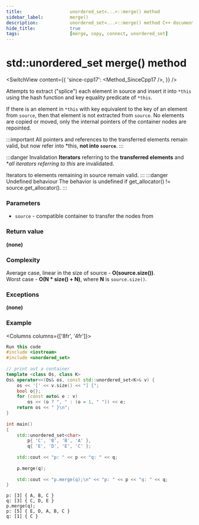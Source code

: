 ```yaml
---
title:					unordered_set<...>::merge() method
sidebar_label:			merge()
description:			unordered_set<...>::merge() method C++ documentation
hide_title:				true
tags:					[merge, copy, connect, unordered_set]
---
```



<!----------------- Codes ---------------------->


# std::unordered_set merge() method

<SwitchView content={{
    'since-cpp17': <Method_SinceCpp17 />,
    }} />

Attempts to extract ("splice") each element in source and insert it into `*this` using the hash function and key equality predicate of `*this`.


If there is an element in `*this` with key equivalent to the key of an element from `source`, then that element is not extracted from `source`.
No elements are copied or moved, only the internal pointers of the container nodes are repointed. 

:::important
All pointers and references to the transferred elements remain valid, but now refer into *this, **not into `source`**. 
:::

:::danger Invalidation
**Iterators** referring to the **transferred elements** and **all iterators referring to *this** are invalidated.

Iterators to elements remaining in source remain valid.
:::
:::danger Undefined behaviour
The behavior is undefined if get_allocator() != source.get_allocator().
:::

### Parameters

 - `source` - compatible container to transfer the nodes from

### Return value

**(none)**

### Complexity

Average case, linear in the size of source - **O(source.size())**.  
Worst case - **O(N * size() + N)**, where **N** is `source.size()`.

### Exceptions

**(none)**

### Example

<Columns columns={['8fr', '4fr']}>
<div>

```cpp title='Main.cpp' showLineNumbers
Run this code
#include <iostream>
#include <unordered_set>
 
// print out a container
template <class Os, class K>
Os& operator<<(Os& os, const std::unordered_set<K>& v) {
    os << '[' << v.size() << "] {";
    bool o{};
    for (const auto& e : v)
        os << (o ? ", " : (o = 1, " ")) << e;
    return os << " }\n";
}
 
int main()
{
    std::unordered_set<char>
        p{ 'C', 'B', 'B', 'A' }, 
        q{ 'E', 'D', 'E', 'C' };
 
    std::cout << "p: " << p << "q: " << q;
 
    p.merge(q);
 
    std::cout << "p.merge(q);\n" << "p: " << p << "q: " << q;
}
```

</div>
<div>

```plaintext title="Possible output"
p: [3] { A, B, C }
q: [3] { C, D, E }
p.merge(q);
p: [5] { E, D, A, B, C }
q: [1] { C }
```

</div>
</Columns>
